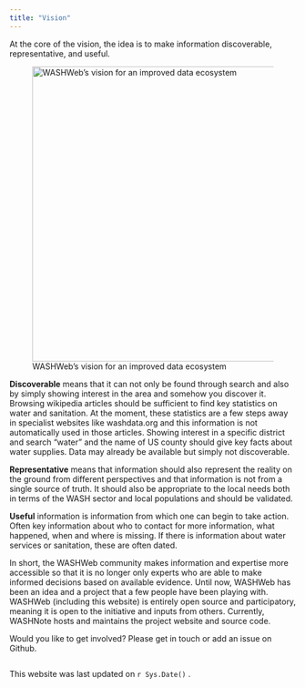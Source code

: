 ```yaml
---
title: "Vision"
---
```


At the core of the vision, the idea is to make information discoverable, representative, and useful.

![WASHWeb's vision for an improved data ecosystem](images/washwebvision.png){fig-align="center" width="518"}

**Discoverable** means that it can not only be found through search and also by simply showing interest in the area and somehow you discover it. Browsing wikipedia articles should be sufficient to find key statistics on water and sanitation. At the moment, these statistics are a few steps away in specialist websites like washdata.org and this information is not automatically used in those articles. Showing interest in a specific district and search "water" and the name of US county should give key facts about water supplies. Data may already be available but simply not discoverable.

**Representative** means that information should also represent the reality on the ground from different perspectives and that information is not from a single source of truth. It should also be appropriate to the local needs both in terms of the WASH sector and local populations and should be validated.

**Useful** information is information from which one can begin to take action. Often key information about who to contact for more information, what happened, when and where is missing. If there is information about water services or sanitation, these are often dated.

In short, the WASHWeb community makes information and expertise more accessible so that it is no longer only experts who are able to make informed decisions based on available evidence. Until now, WASHWeb has been an idea and a project that a few people have been playing with. WASHWeb (including this website) is entirely open source and participatory, meaning it is open to the initiative and inputs from others. Currently, WASHNote hosts and maintains the project website and source code.

Would you like to get involved? Please get in touch or add an issue on Github.

```r

```

This website was last updated on `r Sys.Date()` .
